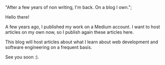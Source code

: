 
  "After a few years of non writing, I'm back. On a blog I own.";

<ArticleLayout title={title} description={description} publishedAt={publishedAt}>

Hello there!

A few years ago, I published my work on a Medium account. I want to host articles on my own now, so I publish again these articles here.

This blog will host articles about what I learn about web development and software engineering on a frequent basis.

See you soon :).

</ArticleLayout>
